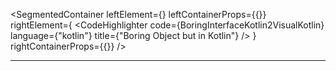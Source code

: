 
<SegmentedContainer
  leftElement={<BoringInterfaceKotlin2Desc />}
  leftContainerProps={{}}
  rightElement={
    <CodeHighlighter
      code={BoringInterfaceKotlin2VisualKotlin}
      language={"kotlin"}
      title={"Boring Object but in Kotlin"}
    />
  }
  rightContainerProps={{}}
/>

---

